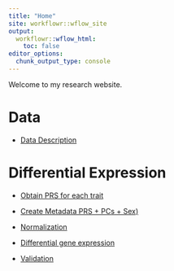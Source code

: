 ```yaml
---
title: "Home"
site: workflowr::wflow_site
output:
  workflowr::wflow_html:
    toc: false
editor_options:
  chunk_output_type: console
---
```


Welcome to my research website.

# Data

- [Data Description](PRS_data_info.html)

# Differential Expression

- [Obtain PRS for each trait](PRS.html)

- [Create Metadata PRS + PCs + Sex)](metadata.html)

- [Normalization](expression_normalization.html)

- [Differential gene expression](differential_expression.html)

- [Validation](validation.html)


